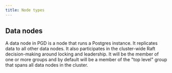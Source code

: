 ```yaml
---
title: Node types
---
```


## Data nodes

A data node in PGD is a node that runs a Postgres instance. It replicates data to all other data nodes. It also participates in the cluster-wide Raft decision-making around locking and leadership. It will be the member of one or more groups and by default will be a member of the "top level" group that spans all data nodes in the cluster.
<!-- query about future tense>

## Witness nodes

A witness node behaves like a data node in that it participates in the cluster-wide Raft decision-making around locking and leadership. It doesn't replicate or store data, though. The purpose of a witness node is to be available to ensure a majority can be achieved when the cluster seeks a consensus. [Witness nodes](witness_nodes) has more details.

## Logical standby nodes

Logical standby nodes are nodes that receive the logical data changes from another node and replicate them locally. You can use a logical standby node to replace the node it's replicating if that node becomes unavailable, with some caveats. See [Logical standby nodes](logical_standby_nodes) for more details.

## Subscriber-only nodes

A subscriber-only node is a data node that, as the name suggests, only subscribes to changes in the cluster but doesn't replicate changes to other nodes. Subscriber-only nodes can be used as read-only nodes for applications. You create subscriber-only nodes by taking a data node and adding it to a subscriber-only group. See [Subscriber-only nodes and groups](subscriber_only) for more details.
